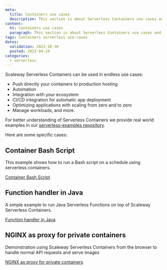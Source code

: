 ```yaml
---
meta:
  title: Containers use cases
  description: This section is about Serverless Containers use cases and real world examples
content:
  h1: Containers use cases
  paragraph: This section is about Serverless Containers use cases and real world examples
tags: Containers serverless use-cases
dates:
  validation: 2023-10-30
  posted: 2023-04-24
categories:
  - serverless
---
```


Scaleway Serverless Containers can be used in endless use cases:
- Push directly your containers to production hosting
- Automation
- Integration with your ecosystem
- CI/CD integration for automatic app deployment
- Optimizing applications with scaling from zero and to zero
- Manage workloads, and more.

For better understanding of Serverless Containers we provide real world examples in our [serverless-examples repository](https://github.com/scaleway/serverless-examples).

Here are some specific cases:

## Container Bash Script

This example shows how to run a Bash script on a schedule using serverless containers.

[Container Bash Script](https://github.com/scaleway/serverless-examples/blob/main/containers/bash-scheduled-job/README.md)

## Function handler in Java

A simple example to run Java Serverless Functions on top of Scaleway Serverless Containers.

[Function handler in Java](https://github.com/scaleway/serverless-examples/tree/main/containers/function-handler-java/README.md)

## NGINX as proxy for private containers

Demonstration using Scaleway Serverless Containers from the browser to handle normal API requests and serve images

[NGINX as proxy for private containers](https://github.com/scaleway/serverless-examples/tree/main/containers/nginx-cors-private-python/README.md)
